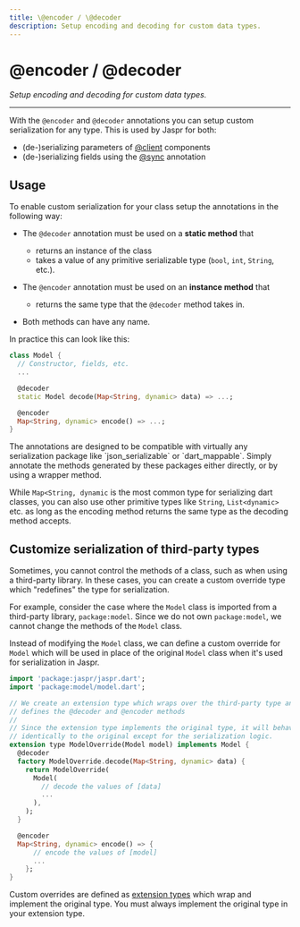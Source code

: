 ```yaml
---
title: \@encoder / \@decoder
description: Setup encoding and decoding for custom data types.
---
```


# @encoder / @decoder
*Setup encoding and decoding for custom data types.*

---

With the `@encoder` and `@decoder` annotations you can setup custom serialization for any type. This is used
by Jaspr for both:

- (de-)serializing parameters of [@client](/utils/at_client) components
- (de-)serializing fields using the [@sync](/utils/at_sync) annotation

## Usage

To enable custom serialization for your class setup the annotations in the following way:

- The `@decoder` annotation must be used on a **static method** that
  - returns an instance of the class
  - takes a value of any primitive serializable type (`bool`, `int`, `String`, etc.).

- The `@encoder` annotation must be used on an **instance method** that
  - returns the same type that the `@decoder` method takes in.

- Both methods can have any name.

In practice this can look like this:

```dart title="model.dart"
class Model {
  // Constructor, fields, etc.
  ...

  @decoder
  static Model decode(Map<String, dynamic> data) => ...;

  @encoder
  Map<String, dynamic> encode() => ...;
}
```

<Info>
The annotations are designed to be compatible with virtually any serialization package like `json_serializable`
or `dart_mappable`. Simply annotate the methods generated by these packages either directly, or by using a wrapper method.
</Info>

While `Map<String, dynamic` is the most common type for serializing dart classes, you can also use other primitive types
like `String`, `List<dynamic>` etc. as long as the encoding method returns the same type as the decoding method accepts.

## Customize serialization of third-party types

Sometimes, you cannot control the methods of a class, such as when using a third-party library.
In these cases, you can create a custom override type which "redefines" the type for serialization.

For example, consider the case where the `Model` class is imported from a third-party library, `package:model`.
Since we do not own `package:model`, we cannot change the methods of the `Model` class.

Instead of modifying the `Model` class, we can define a custom override for `Model` which will be used in place of the
original `Model` class when it's used for serialization in Jaspr.

```dart title="lib/model_override.dart"
import 'package:jaspr/jaspr.dart';
import 'package:model/model.dart';

// We create an extension type which wraps over the third-party type and
// defines the @decoder and @encoder methods
//
// Since the extension type implements the original type, it will behave
// identically to the original except for the serialization logic.
extension type ModelOverride(Model model) implements Model {
  @decoder
  factory ModelOverride.decode(Map<String, dynamic> data) {
    return ModelOverride(
      Model(
        // decode the values of [data]
        ...
      ),
    );
  }

  @encoder
  Map<String, dynamic> encode() => {
      // encode the values of [model]
      ...
    };
}
```

Custom overrides are defined as [extension types](https://dart.dev/language/extension-types) which wrap and implement
the original type. You must always implement the original type in your extension type.
